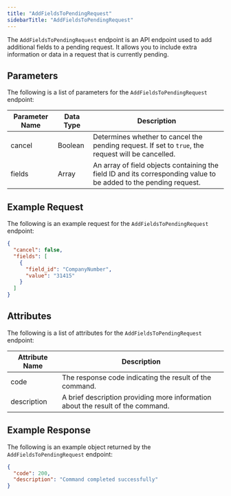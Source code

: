 ```yaml
---
title: "AddFieldsToPendingRequest"
sidebarTitle: "AddFieldsToPendingRequest"
---
```


The `AddFieldsToPendingRequest` endpoint is an API endpoint used to add additional fields to a pending request. It allows you to include extra information or data in a request that is currently pending.

## Parameters
The following is a list of parameters for the `AddFieldsToPendingRequest` endpoint:

| Parameter Name  | Data Type | Description                                                                                                              |
|-----------------|-----------|--------------------------------------------------------------------------------------------------------------------------|
| cancel          | Boolean   | Determines whether to cancel the pending request. If set to `true`, the request will be cancelled.                      |
| fields          | Array     | An array of field objects containing the field ID and its corresponding value to be added to the pending request.        |

## Example Request
The following is an example request for the `AddFieldsToPendingRequest` endpoint:
```json
{
  "cancel": false,
  "fields": [
    {
      "field_id": "CompanyNumber",
      "value": "31415"
    }
  ]
}

```

## Attributes
The following is a list of attributes for the `AddFieldsToPendingRequest` endpoint:

| Attribute Name  | Description                                                                                                  |
|-----------------|--------------------------------------------------------------------------------------------------------------|
| code            | The response code indicating the result of the command.                                                       |
| description     | A brief description providing more information about the result of the command.                              |

## Example Response
The following is an example object returned by the `AddFieldsToPendingRequest` endpoint:
```json
{
  "code": 200,
  "description": "Command completed successfully"
}
```